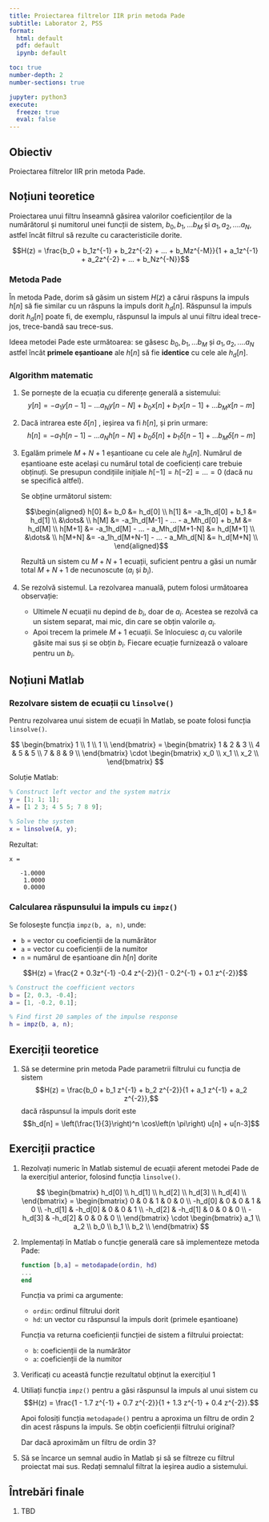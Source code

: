 ```yaml
---
title: Proiectarea filtrelor IIR prin metoda Pade
subtitle: Laborator 2, PSS
format: 
  html: default
  pdf: default
  ipynb: default

toc: true
number-depth: 2
number-sections: true

jupyter: python3
execute:
  freeze: true
  eval: false
---
```



## Obiectiv

Proiectarea filtrelor IIR prin metoda Pade.

## Noțiuni teoretice

Proiectarea unui filtru înseamnă găsirea valorilor coeficienților 
de la numărătorul și numitorul unei funcții de sistem, 
$b_0, b_1, ...b_M$ și $a_1, a_2, ....a_N$, 
astfel încât filtrul să rezulte cu caracteristicile dorite.

$$H(z) = \frac{b_0 + b_1z^{-1} + b_2z^{-2} + ... + b_Mz^{-M}}{1 + a_1z^{-1} + a_2z^{-2} + ... + b_Nz^{-N}}$$

### Metoda Pade

În metoda Pade, dorim să găsim un sistem $H(z)$ 
a cărui răspuns la impuls $h[n]$ să fie similar cu un răspuns la impuls dorit $h_d[n]$.
Răspunsul la impuls dorit $h_d[n]$ poate fi, de exemplu, 
răspunsul la impuls al unui filtru ideal trece-jos, trece-bandă sau trece-sus.

Ideea metodei Pade este următoarea: se găsesc $b_0, b_1, ...b_M$ și $a_1, a_2, ....a_N$ 
astfel încât **primele eșantioane** ale $h[n]$ să fie **identice** cu cele ale $h_d[n]$.

### Algorithm matematic

1. Se pornește de la ecuația cu diferențe generală a sistemului:
   $$y[n]  = -a_1 y[n-1] - ... a_Ny[n-N] + b_0 x[n] + b_1 x[n-1] + ... b_M x[n-m]$$

2. Dacă intrarea este $\delta[n]$ , ieșirea va fi $h[n]$, și prin urmare:
   $$h[n]  = -a_1 h[n-1] - ... a_Nh[n-N] + b_0 \delta[n] + b_1 \delta[n-1] + ... b_M \delta[n-m]$$

3. Egalăm primele $M+N+1$ eșantioane cu cele ale $h_d[n]$. Numărul de eșantioane este același cu numărul total de coeficienți care trebuie obținuți. Se presupun condițiile inițiale $h[-1] = h[-2] = ... = 0$ (dacă nu se specifică altfel).

   Se obține următorul sistem:

    $$\begin{aligned}
    h[0] &= b_0 &= h_d[0] \\
    h[1] &= -a_1h_d[0] + b_1 &= h_d[1] \\
    &\dots& \\
    h[M] &= -a_1h_d[M-1] - ... - a_Mh_d[0] + b_M &= h_d[M] \\
    h[M+1] &= -a_1h_d[M] - ... - a_Mh_d[M+1-N] &= h_d[M+1]  \\
    &\dots& \\
    h[M+N] &= -a_1h_d[M+N-1] - ... - a_Mh_d[N] &= h_d[M+N]  \\
    \end{aligned}$$


   Rezultă un sistem cu $M+N+1$ ecuații, suficient pentru a găsi un număr total $M+N+1$ de necunoscute ($a_i$ și $b_i$).

4. Se rezolvă sistemul. La rezolvarea manuală, putem folosi următoarea observație:

   - Ultimele $N$ ecuații nu depind de $b_i$, doar de $a_i$. Acestea se rezolvă ca un sistem separat, mai mic, din care se obțin valorile $a_i$.
   - Apoi trecem la primele $M+1$ ecuații. Se înlocuiesc $a_i$ cu valorile găsite mai sus și se obțin $b_i$. Fiecare ecuație furnizează o valoare pentru un $b_i$.

## Noțiuni Matlab

### Rezolvare sistem de ecuații cu `linsolve()`

Pentru rezolvarea unui sistem de ecuații în Matlab, se poate folosi funcția `linsolve()`.

$$
\begin{bmatrix} 
1 \\ 
1 \\ 
1 \\ 
\end{bmatrix} 
= 
\begin{bmatrix}
1 & 2 & 3 \\
4 & 5 & 5 \\
7 & 8 & 9 \\
\end{bmatrix}
\cdot
\begin{bmatrix} 
x_0 \\ 
x_1 \\ 
x_2 \\ 
\end{bmatrix} 
$$

Soluție Matlab:
```matlab
% Construct left vector and the system matrix
y = [1; 1; 1];
A = [1 2 3; 4 5 5; 7 8 9];

% Solve the system
x = linsolve(A, y);
```

Rezultat:
```
x =

   -1.0000
    1.0000
    0.0000
```

### Calcularea răspunsului la impuls cu `impz()`

Se folosește funcția `impz(b, a, n)`, unde:

- `b` = vector cu coeficienții de la numărător
- `a` = vector cu coeficienții de la numitor
- `n` = numărul de eșantioane din $h[n]$ dorite
    
$$H(z) = \frac{2 + 0.3z^{-1} -0.4 z^{-2}}{1 - 0.2^{-1} + 0.1 z^{-2}}$$

```matlab
% Construct the coefficient vectors
b = [2, 0.3, -0.4];
a = [1, -0.2, 0.1];

% Find first 20 samples of the impulse response
h = impz(b, a, n);
```

   
## Exerciții teoretice

1. Să se determine prin metoda Pade parametrii filtrului cu funcția de sistem
$$H(z) = \frac{b_0 + b_1 z^{-1} + b_2 z^{-2}}{1 + a_1 z^{-1} + a_2 z^{-2}},$$
    dacă răspunsul la impuls dorit este 
$$h_d[n] = \left(\frac{1}{3}\right)^n \cos\left(n \pi\right) u[n] + u[n-3]$$

## Exerciții practice

1. Rezolvați numeric în Matlab sistemul de ecuații aferent metodei Pade de la exercițiul anterior, 
   folosind funcția `linsolve()`.
   
    $$
    \begin{bmatrix} h_d[0] \\ h_d[1] \\ h_d[2] \\ h_d[3] \\ h_d[4] \\ \end{bmatrix}
    = 
    \begin{bmatrix} 
    0 & 0 & 1 & 0 & 0 \\ 
    -h_d[0] & 0 & 0 & 1 & 0 \\ 
    -h_d[1] & -h_d[0] & 0 & 0 & 1 \\ 
    -h_d[2] & -h_d[1] & 0 & 0 & 0 \\ 
    -h_d[3] & -h_d[2] & 0 & 0 & 0 \\ 
    \end{bmatrix}
    \cdot
    \begin{bmatrix} a_1 \\ a_2 \\ b_0 \\ b_1 \\ b_2 \\ \end{bmatrix}
    $$ 

  

2. Implementați în Matlab o funcție generală care să implementeze metoda Pade:

    ```matlab
    function [b,a] = metodapade(ordin, hd)
    ...
    end
    ```

    Funcția va primi ca argumente:
    
	- `ordin`: ordinul filtrului dorit
	- `hd`: un vector cu răspunsul la impuls dorit (primele eșantioane)
	
	Funcția va returna coeficienții funcției de sistem a filtrului proiectat:
    
	- `b`: coeficienții de la numărător
	- `a`: coeficienții de la numitor

3. Verificați cu această funcție rezultatul obținut la exercițiul 1

1. Utiliați funcția `impz()` pentru a găsi răspunsul la impuls al unui sistem cu 
$$H(z) = \frac{1 - 1.7 z^{-1} + 0.7 z^{-2}}{1 + 1.3 z^{-1} + 0.4 z^{-2}}.$$

   Apoi folosiți funcția `metodapade()` pentru a aproxima un filtru de ordin 2 
   din acest răspuns la impuls. Se obțin coeficienții filtrului original?
   
   Dar dacă aproximăm un filtru de ordin 3?

1. Să se încarce un semnal audio în Matlab și să se filtreze cu filtrul proiectat mai sus.
Redați semnalul filtrat la ieșirea audio a sistemului.

## Întrebări finale

1. TBD
